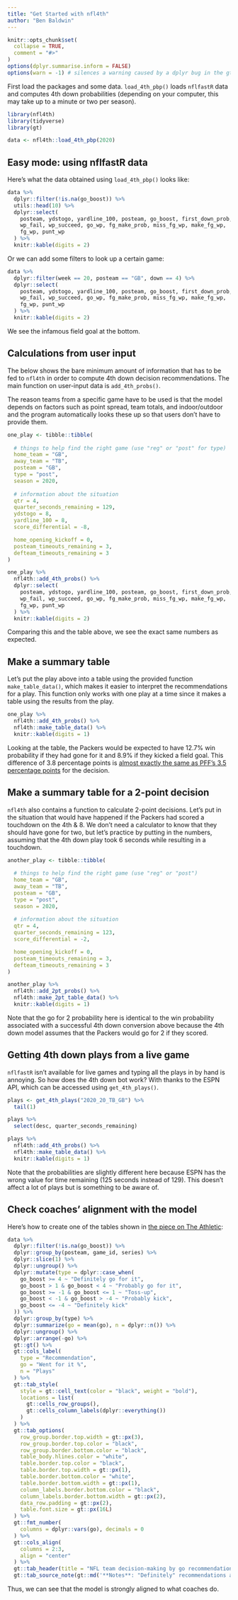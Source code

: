 ```yaml
---
title: "Get Started with nfl4th"
author: "Ben Baldwin"
---
```


```r
knitr::opts_chunk$set(
  collapse = TRUE,
  comment = "#>"
)
options(dplyr.summarise.inform = FALSE)
options(warn = -1) # silences a warning caused by a dplyr bug in the gt package
```

First load the packages and some data. `load_4th_pbp()` loads `nflfastR` data and computes 4th down probabilities (depending on your computer, this may take up to a minute or two per season).

```r
library(nfl4th)
library(tidyverse)
library(gt)

data <- nfl4th::load_4th_pbp(2020)
```

## Easy mode: using nflfastR data

Here's what the data obtained using `load_4th_pbp()` looks like: 

```r
data %>%
  dplyr::filter(!is.na(go_boost)) %>%
  utils::head(10) %>%
  dplyr::select(
    posteam, ydstogo, yardline_100, posteam, go_boost, first_down_prob, 
    wp_fail, wp_succeed, go_wp, fg_make_prob, miss_fg_wp, make_fg_wp, 
    fg_wp, punt_wp
  ) %>%
  knitr::kable(digits = 2)
```

Or we can add some filters to look up a certain game:

```r
data %>%
  dplyr::filter(week == 20, posteam == "GB", down == 4) %>%
  dplyr::select(
    posteam, ydstogo, yardline_100, posteam, go_boost, first_down_prob, 
    wp_fail, wp_succeed, go_wp, fg_make_prob, miss_fg_wp, make_fg_wp, 
    fg_wp, punt_wp
  ) %>%
  knitr::kable(digits = 2)
```

We see the infamous field goal at the bottom.

## Calculations from user input

The below shows the bare minimum amount of information that has to be fed to `nfl4th` in order to compute 4th down decision recommendations. The main function on user-input data is `add_4th_probs()`.

The reason teams from a specific game have to be used is that the model depends on factors such as point spread, team totals, and indoor/outdoor and the program automatically looks these up so that users don't have to provide them.

```r
one_play <- tibble::tibble(
  
  # things to help find the right game (use "reg" or "post" for type)
  home_team = "GB",
  away_team = "TB",
  posteam = "GB",
  type = "post",
  season = 2020,
  
  # information about the situation
  qtr = 4,
  quarter_seconds_remaining = 129,
  ydstogo = 8,
  yardline_100 = 8,
  score_differential = -8,

  home_opening_kickoff = 0,
  posteam_timeouts_remaining = 3,
  defteam_timeouts_remaining = 3
)

one_play %>%
  nfl4th::add_4th_probs() %>%
  dplyr::select(
    posteam, ydstogo, yardline_100, posteam, go_boost, first_down_prob, 
    wp_fail, wp_succeed, go_wp, fg_make_prob, miss_fg_wp, make_fg_wp, 
    fg_wp, punt_wp
  ) %>%
  knitr::kable(digits = 2)
```

Comparing this and the table above, we see the exact same numbers as expected.

## Make a summary table

Let's put the play above into a table using the provided function `make_table_data()`, which makes it easier to interpret the recommendations for a play. This function only works with one play at a time since it makes a table using the results from the play.

```r
one_play %>%
  nfl4th::add_4th_probs() %>%
  nfl4th::make_table_data() %>%
  knitr::kable(digits = 1)
```

Looking at the table, the Packers would be expected to have 12.7% win probability if they had gone for it and 8.9% if they kicked a field goal. This difference of 3.8 percentage points is [almost exactly the same as PFF's 3.5 percentage points](https://twitter.com/benbbaldwin/status/1354239287299088384) for the decision.

## Make a summary table for a 2-point decision

`nfl4th` also contains a function to calculate 2-point decisions. Let's put in the situation that would have happened if the Packers had scored a touchdown on the 4th & 8. We don't need a calculator to know that they should have gone for two, but let's practice by putting in the numbers, assuming that the 4th down play took 6 seconds while resulting in a touchdown.

```r
another_play <- tibble::tibble(
  
  # things to help find the right game (use "reg" or "post")
  home_team = "GB",
  away_team = "TB",
  posteam = "GB",
  type = "post",
  season = 2020,
  
  # information about the situation
  qtr = 4,
  quarter_seconds_remaining = 123,
  score_differential = -2,

  home_opening_kickoff = 0,
  posteam_timeouts_remaining = 3,
  defteam_timeouts_remaining = 3
)

another_play %>%
  nfl4th::add_2pt_probs() %>%
  nfl4th::make_2pt_table_data() %>%
  knitr::kable(digits = 1)
```

Note that the go for 2 probability here is identical to the win probability associated with a successful 4th down conversion above because the 4th down model assumes that the Packers would go for 2 if they scored.

## Getting 4th down plays from a live game

`nflfastR` isn't available for live games and typing all the plays in by hand is annoying. So how does the 4th down bot work? With thanks to the ESPN API, which can be accessed using `get_4th_plays()`.

```r
plays <- get_4th_plays("2020_20_TB_GB") %>%
  tail(1)

plays %>% 
  select(desc, quarter_seconds_remaining)

plays %>% 
  nfl4th::add_4th_probs() %>%
  nfl4th::make_table_data() %>%
  knitr::kable(digits = 1)
```

Note that the probabilities are slightly different here because ESPN has the wrong value for time remaining (125 seconds instead of 129). This doesn't affect a lot of plays but is something to be aware of.

## Check coaches' alignment with the model

Here's how to create one of the tables shown in [the piece on The Athletic](https://theathletic.com/2144214/2020/10/28/nfl-fourth-down-decisions-the-math-behind-the-leagues-new-aggressiveness/):

```r
data %>%
  dplyr::filter(!is.na(go_boost)) %>%
  dplyr::group_by(posteam, game_id, series) %>%
  dplyr::slice(1) %>%
  dplyr::ungroup() %>%
  dplyr::mutate(type = dplyr::case_when(
    go_boost >= 4 ~ "Definitely go for it",
    go_boost > 1 & go_boost < 4 ~ "Probably go for it",
    go_boost >= -1 & go_boost <= 1 ~ "Toss-up",
    go_boost < -1 & go_boost > -4 ~ "Probably kick",
    go_boost <= -4 ~ "Definitely kick"
  )) %>%
  dplyr::group_by(type) %>%
  dplyr::summarize(go = mean(go), n = dplyr::n()) %>%
  dplyr::ungroup() %>%
  dplyr::arrange(-go) %>%
  gt::gt() %>%
  gt::cols_label(
    type = "Recommendation",
    go = "Went for it %",
    n = "Plays"
  ) %>%
  gt::tab_style(
    style = gt::cell_text(color = "black", weight = "bold"),
    locations = list(
      gt::cells_row_groups(),
      gt::cells_column_labels(dplyr::everything())
    )
  ) %>% 
  gt::tab_options(
    row_group.border.top.width = gt::px(3),
    row_group.border.top.color = "black",
    row_group.border.bottom.color = "black",
    table_body.hlines.color = "white",
    table.border.top.color = "black",
    table.border.top.width = gt::px(1),
    table.border.bottom.color = "white",
    table.border.bottom.width = gt::px(1),
    column_labels.border.bottom.color = "black",
    column_labels.border.bottom.width = gt::px(2),
    data_row.padding = gt::px(2),
    table.font.size = gt::px(16L)
  ) %>%
  gt::fmt_number(
    columns = dplyr::vars(go), decimals = 0
  ) %>%
  gt::cols_align(
    columns = 2:3,
    align = "center"
  ) %>% 
  gt::tab_header(title = "NFL team decision-making by go recommendation, 2020") %>%
  gt::tab_source_note(gt::md('**Notes**: "Definitely" recommendations are greater than 4 percentage point advantage,<br> "probably" 1-4 percentage points'))

```

Thus, we can see that the model is strongly aligned to what coaches do.
